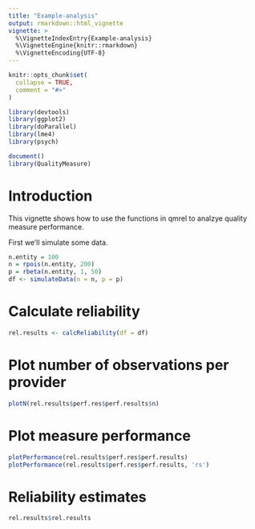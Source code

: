 ```yaml
---
title: "Example-analysis"
output: rmarkdown::html_vignette
vignette: >
  %\VignetteIndexEntry{Example-analysis}
  %\VignetteEngine{knitr::rmarkdown}
  %\VignetteEncoding{UTF-8}
---
```


```r
knitr::opts_chunk$set(
  collapse = TRUE,
  comment = "#>"
)
```

```r
library(devtools)
library(ggplot2)
library(doParallel)
library(lme4)
library(psych)

document()
library(QualityMeasure)
```


# Introduction
This vignette shows how to use the functions in qmrel to analzye quality measure performance.

First we'll simulate some data.

```r
n.entity = 100
n = rpois(n.entity, 200)
p = rbeta(n.entity, 1, 50) 
df <- simulateData(n = n, p = p)
```


# Calculate reliability

```r
rel.results <- calcReliability(df = df)
```


# Plot number of observations per provider

```r
plotN(rel.results$perf.res$perf.results$n)
```

# Plot measure performance

```r
plotPerformance(rel.results$perf.res$perf.results)
plotPerformance(rel.results$perf.res$perf.results, 'rs')

```

# Reliability estimates

```r
rel.results$rel.results
```
